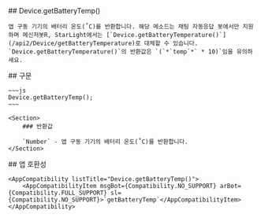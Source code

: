 
<Section>
    ## Device.getBatteryTemp()

    앱 구동 기기의 배터리 온도(˚C)를 반환합니다. 해당 메소드는 채팅 자동응답 봇에서만 지원하며 메신저봇R, StarLight에서는 [`Device.getBatteryTemperature()`](/api2/Device/getBatteryTemperature)로 대체할 수 있습니다. `Device.getBatteryTemperature()`의 반환값은 `(`*`temp`*` * 10)`임을 유의하세요.
</Section>
<Section>
    ## 구문

    ~~~js
    Device.getBatteryTemp();
    ~~~

    <Section>
        ### 반환값

        `Number` - 앱 구동 기기의 배터리 온도(˚C)를 반환합니다.
    </Section>
</Section>
<Section>
    ## 앱 호환성

    <AppCompatibility listTitle="Device.getBatteryTemp()">
        <AppCompatibilityItem msgBot={Compatibility.NO_SUPPORT} arBot={Compatibility.FULL_SUPPORT} sl={Compatibility.NO_SUPPORT}>`getBatteryTemp`</AppCompatibilityItem>
    </AppCompatibility>
</Section>